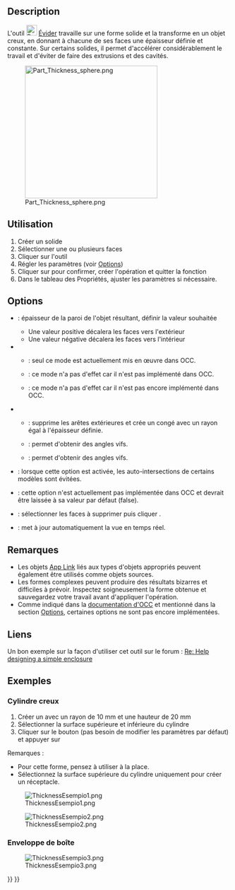 <languages/>

{{Docnav/fr
|[[Part_Offset2D/fr|Décaler en 2D]]
|[[Part_ProjectionOnSurface/fr|Projeter sur une surface]]
|[[Part_Workbench/fr|Atelier Part]]
|IconL=Part_Offset2D.svg
|IconR=Part_ProjectionOnSurface.svg
|IconC=Workbench_Part.svg
}}

{{GuiCommand/fr
|Name=Part Thickness
|Name/fr=Part Évider
|MenuLocation=Part → Évider...
|Workbenches=[[Part_Workbench/fr|Part]]
|SeeAlso=[[Part_Offset/fr|Part Décaler en 3D]], [[PartDesign_Thickness/fr|PartDesign Évidement]]
}}

==Description==

L'outil [[Image:Part_Thickness.svg|24px]] [[Part_Thickness/fr|Évider]] travaille sur une forme solide et la transforme en un objet creux, en donnant à chacune de ses faces une épaisseur définie et constante. Sur certains solides, il permet d'accélérer considérablement le travail et d'éviter de faire des extrusions et des cavités.

[[Image:Part_Thickness_sphere.png|300px]]
<div lang="en" dir="ltr" class="mw-content-ltr">
{{Caption|Hollowed out half of a sphere}}
</div>

<span id="Usage"></span>
==Utilisation== 

<div class="mw-translate-fuzzy">
# Créer un solide 
# Sélectionner une ou plusieurs faces
# Cliquer sur l'outil {{Button|[[Image:Part_Thickness.svg|16px]] '''Évider...'''}} 
# Régler les paramètres (voir [[#Options|Options]]) 
# Cliquer sur {{Button|OK}} pour confirmer, créer l'opération et quitter la fonction 
# Dans le tableau des Propriétés, ajuster les paramètres si nécessaire.
</div>

==Options== 

* {{MenuCommand|Épaisseur}} : épaisseur de la paroi de l'objet résultant, définir la valeur souhaitée 
** Une valeur positive décalera les faces vers l'extérieur 
** Une valeur négative décalera les faces vers l'intérieur
* {{MenuCommand|Mode}}
** {{MenuCommand|Objet creux}} : seul ce mode est actuellement mis en œuvre dans OCC.
** {{MenuCommand|Tube}} : ce mode n'a pas d'effet car il n'est pas implémenté dans OCC.
** {{MenuCommand|Recto/verso}} : ce mode n'a pas d'effet car il n'est pas encore implémenté dans OCC.
* {{MenuCommand|Type de raccord}}
** {{MenuCommand|Arc}} : supprime les arêtes extérieures et crée un congé avec un rayon égal à l'épaisseur définie.
** {{MenuCommand|Tangent}} : permet d'obtenir des angles vifs.
** {{MenuCommand|Intersection}} : permet d'obtenir des angles vifs.
* {{MenuCommand|Intersection}} : lorsque cette option est activée, les auto-intersections de certains modèles sont évitées.
* {{MenuCommand|Auto-intersection}} : cette option n'est actuellement pas implémentée dans OCC et devrait être laissée à sa valeur par défaut (false).
* {{Button|Faces}} : sélectionner les faces à supprimer puis cliquer {{Button|Terminé}}.
* {{MenuCommand|Mise à jour de la vue}} : met à jour automatiquement la vue en temps réel.

<span id="Notes"></span>
==Remarques==

* Les objets [[App_Link/fr|App Link]] liés aux types d'objets appropriés peuvent également être utilisés comme objets sources. {{Version/fr|0.20}}
* Les formes complexes peuvent produire des résultats bizarres et difficiles à prévoir. Inspectez soigneusement la forme obtenue et sauvegardez votre travail avant d'appliquer l'opération.
* Comme indiqué dans la [https://dev.opencascade.org/doc/refman/html/class_b_rep_offset_a_p_i___make_thick_solid.html#af78f35025a31e2ce8bd96c82fb33a981 documentation d'OCC] et mentionné dans la section [[#Options|Options]], certaines options ne sont pas encore implémentées.

<span id="Links"></span>
==Liens== 

Un bon exemple sur la façon d'utiliser cet outil sur le forum : [http://forum.freecadweb.org/viewtopic.php?f=3&t=3766&p=29741&hilit=enclosure#p29547 Re: Help designing a simple enclosure]

<span id="Examples"></span>
==Exemples==

<span id="Hollow_cylinder"></span>
===Cylindre creux===

# Créer un {{Button|[[Image:Part_Cylinder.svg|16px]] [[Part_Cylinder/fr|Part Cylindre]]}} avec un rayon de 10 mm et une hauteur de 20 mm
# Sélectionner la surface supérieure et inférieure du cylindre
# Cliquer sur le bouton {{Button|[[Image: Part_Thickness.svg|16px]] Évider...}} (pas besoin de modifier les paramètres par défaut) et appuyer sur {{KEY|OK}}

Remarques :
* Pour cette forme, pensez à utiliser {{Button|[[Image:Part_Tube.svg|16px]] [[Part_Tube/fr|Part Tube]]}} à la place.
* Sélectionnez la surface supérieure du cylindre uniquement pour créer un réceptacle.

[[Image:ThicknessEsempio1.png]]

[[Image:ThicknessEsempio2.png]]

<span id="Box_enclosure"></span>
===Enveloppe de boîte===

[[Image:ThicknessEsempio3.png]]


{{Docnav/fr
|[[Part_Offset2D/fr|Décaler en 2D]]
|[[Part_ProjectionOnSurface/fr|Projeter sur une surface]]
|[[Part_Workbench/fr|Atelier Part]]
|IconL=Part_Offset2D.svg
|IconR=Part_ProjectionOnSurface.svg
|IconC=Workbench_Part.svg
}}

{{Part Tools navi{{#translation:}}}}
{{Userdocnavi{{#translation:}}}}